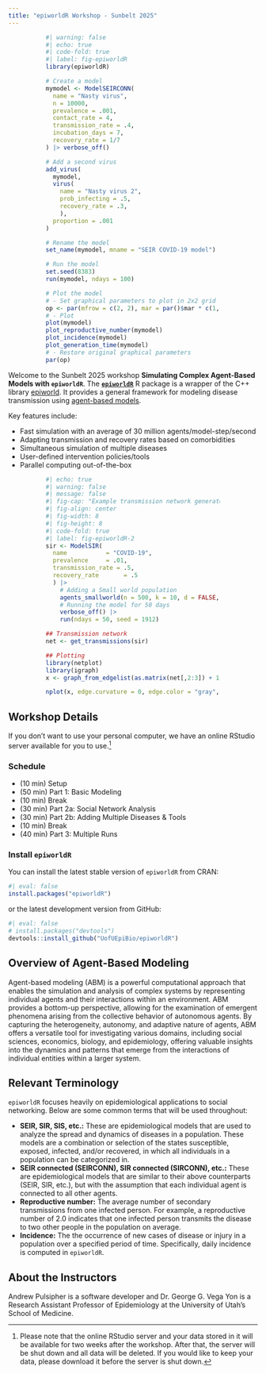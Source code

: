 ```yaml
---
title: "epiworldR Workshop - Sunbelt 2025"
---
```


::: {style="width: 70%;margin:auto;"}
```r
#| warning: false
#| echo: true
#| code-fold: true
#| label: fig-epiworldR
library(epiworldR)

# Create a model
mymodel <- ModelSEIRCONN(
  name = "Nasty virus", 
  n = 10000, 
  prevalence = .001, 
  contact_rate = 4,
  transmission_rate = .4, 
  incubation_days = 7, 
  recovery_rate = 1/7
) |> verbose_off() 

# Add a second virus
add_virus(
  mymodel, 
  virus(
    name = "Nasty virus 2",
    prob_infecting = .5,
    recovery_rate = .3,
    ), 
  proportion = .001
)

# Rename the model
set_name(mymodel, mname = "SEIR COVID-19 model")

# Run the model
set.seed(8383)
run(mymodel, ndays = 100)

# Plot the model
# - Set graphical parameters to plot in 2x2 grid
op <- par(mfrow = c(2, 2), mar = par()$mar * c(1, 1, 1/2, 0))
# - Plot
plot(mymodel)
plot_reproductive_number(mymodel)
plot_incidence(mymodel)
plot_generation_time(mymodel)
# - Restore original graphical parameters
par(op)
```
:::

Welcome to the Sunbelt 2025 workshop **Simulating Complex Agent-Based Models with `epiworldR`**. The [**`epiworldR`**](https://uofuepibio.github.io/epiworldR){target="_blank"} R package is a wrapper of the C++ library [epiworld](https://github.com/UofUEpi/epiworld){target="_blank"}. It provides a general framework for modeling disease transmission using [agent-based models](https://en.wikipedia.org/wiki/Agent-based_model){target="_blank"}.

Key features include:

-   Fast simulation with an average of 30 million agents/model-step/second
-   Adapting transmission and recovery rates based on comorbidities
-   Simultaneous simulation of multiple diseases
-   User-defined intervention policies/tools
-   Parallel computing out-of-the-box

::: {style="width: 70%;margin:auto"}
```r
#| echo: true
#| warning: false
#| message: false
#| fig-cap: "Example transmission network generated by epiworldR (plotted with netplot)"
#| fig-align: center
#| fig-width: 8 
#| fig-height: 8
#| code-fold: true
#| label: fig-epiworldR-2
sir <- ModelSIR(
  name           = "COVID-19",
  prevalence     = .01,
  transmission_rate = .5,
  recovery_rate       = .5
  ) |>
    # Adding a Small world population 
    agents_smallworld(n = 500, k = 10, d = FALSE, p = .01) |>
    # Running the model for 50 days
    verbose_off() |>
    run(ndays = 50, seed = 1912)

## Transmission network
net <- get_transmissions(sir)

## Plotting
library(netplot)
library(igraph)
x <- graph_from_edgelist(as.matrix(net[,2:3]) + 1)

nplot(x, edge.curvature = 0, edge.color = "gray", skip.vertex=TRUE)
```
:::

## Workshop Details

If you don't want to use your personal computer, we have an online RStudio server available for you to use.[^1]

[^1]: Please note that the online RStudio server and your data stored in it will be available for two weeks after the workshop. After that, the server will be shut down and all data will be deleted. If you would like to keep your data, please download it before the server is shut down.

### Schedule

-   (10 min) Setup
-   (50 min) Part 1: Basic Modeling
-   (10 min) Break
-   (30 min) Part 2a: Social Network Analysis
-   (30 min) Part 2b: Adding Multiple Diseases & Tools
-   (10 min) Break
-   (40 min) Part 3: Multiple Runs

### Install `epiworldR`

You can install the latest stable version of `epiworldR` from CRAN:

```r
#| eval: false
install.packages("epiworldR")
```

or the latest development version from GitHub:

```r
#| eval: false
# install.packages("devtools")
devtools::install_github("UofUEpiBio/epiworldR")
```

## Overview of Agent-Based Modeling

Agent-based modeling (ABM) is a powerful computational approach that enables the simulation and analysis of complex systems by representing individual agents and their interactions within an environment. ABM provides a bottom-up perspective, allowing for the examination of emergent phenomena arising from the collective behavior of autonomous agents. By capturing the heterogeneity, autonomy, and adaptive nature of agents, ABM offers a versatile tool for investigating various domains, including social sciences, economics, biology, and epidemiology, offering valuable insights into the dynamics and patterns that emerge from the interactions of individual entities within a larger system.

## Relevant Terminology

`epiworldR` focuses heavily on epidemiological applications to social networking. Below are some common terms that will be used throughout:

-   **SEIR, SIR, SIS, etc.:** These are epidemiological models that are used to analyze the spread and dynamics of diseases in a population. These models are a combination or selection of the states susceptible, exposed, infected, and/or recovered, in which all individuals in a population can be categorized in.
-   **SEIR connected (SEIRCONN), SIR connected (SIRCONN), etc.:** These are epidemiological models that are similar to their above counterparts (SEIR, SIR, etc.), but with the assumption that each individual agent is connected to all other agents.
-   **Reproductive number:** The average number of secondary transmissions from one infected person. For example, a reproductive number of 2.0 indicates that one infected person transmits the disease to two other people in the population on average.
-   **Incidence:** The the occurrence of new cases of disease or injury in a population over a specified period of time. Specifically, daily incidence is computed in `epiworldR`.

## About the Instructors

Andrew Pulsipher is a software developer and Dr. George G. Vega Yon is a Research Assistant Professor of Epidemiology at the University of Utah's School of Medicine.
